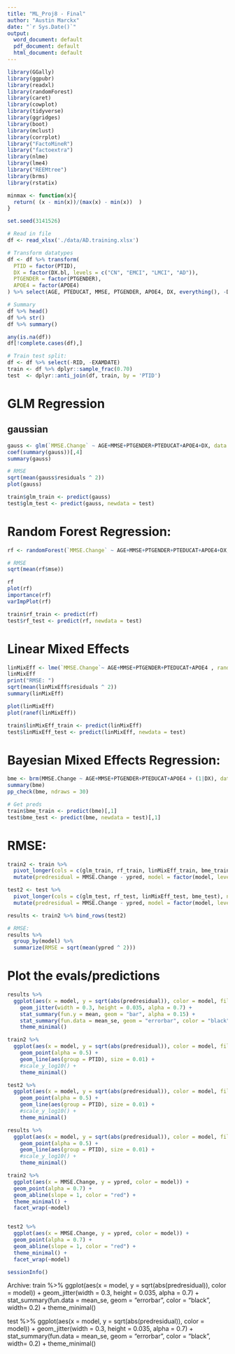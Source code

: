```yaml
---
title: "ML_Proj8 - Final"
author: "Austin Marckx"
date: "`r Sys.Date()`"
output:
  word_document: default
  pdf_document: default
  html_document: default
---
```


```r
library(GGally)
library(ggpubr)
library(readxl)
library(randomForest)
library(caret)
library(cowplot)
library(tidyverse)
library(ggridges)
library(boot)
library(mclust)
library(corrplot)
library("FactoMineR")
library("factoextra")
library(nlme)
library(lme4)
library("REEMtree")
library(brms)
library(rstatix)

minmax <- function(x){
  return( (x - min(x))/(max(x) - min(x))  )
}

set.seed(3141526)
```

```r
# Read in file
df <- read_xlsx('./data/AD.training.xlsx')

# Transform datatypes
df <- df %>% transform(
  PTID = factor(PTID),
  DX = factor(DX.bl, levels = c("CN", "EMCI", "LMCI", "AD")),
  PTGENDER = factor(PTGENDER),
  APOE4 = factor(APOE4)
) %>% select(AGE, PTEDUCAT, MMSE, PTGENDER, APOE4, DX, everything(), -DX.bl)

# Summary
df %>% head()
df %>% str()
df %>% summary()

any(is.na(df))
df[!complete.cases(df),]

# Train test split:
df <- df %>% select(-RID, -EXAMDATE)
train <- df %>% dplyr::sample_frac(0.70)
test  <- dplyr::anti_join(df, train, by = 'PTID')

```

# GLM Regression

## gaussian
```r
gauss <- glm(`MMSE.Change` ~ AGE+MMSE+PTGENDER+PTEDUCAT+APOE4+DX, data = train, family = gaussian())
coef(summary(gauss))[,4]
summary(gauss)

# RMSE
sqrt(mean(gauss$residuals ^ 2))
plot(gauss)

train$glm_train <- predict(gauss)
test$glm_test <- predict(gauss, newdata = test)

```


# Random Forest Regression: 
```r
rf <- randomForest(`MMSE.Change` ~ AGE+MMSE+PTGENDER+PTEDUCAT+APOE4+DX, data = train, ntrees = 500, importance = TRUE, type = 'regression')

# RMSE
sqrt(mean(rf$mse))

rf
plot(rf)
importance(rf)
varImpPlot(rf)

train$rf_train <- predict(rf)
test$rf_test <- predict(rf, newdata = test)

```

# Linear Mixed Effects

```r
linMixEff <- lme(`MMSE.Change`~ AGE+MMSE+PTGENDER+PTEDUCAT+APOE4 , random = ~ 1|DX, data = train)
linMixEff
print("RMSE: ")
sqrt(mean(linMixEff$residuals ^ 2))
summary(linMixEff)

plot(linMixEff)
plot(ranef(linMixEff))

train$linMixEff_train <- predict(linMixEff)
test$linMixEff_test <- predict(linMixEff, newdata = test)

```

# Bayesian Mixed Effects Regression: 
```r
bme <- brm(MMSE.Change ~ AGE+MMSE+PTGENDER+PTEDUCAT+APOE4 + (1|DX), data = train)
summary(bme)
pp_check(bme, ndraws = 30)

# Get preds
train$bme_train <- predict(bme)[,1]
test$bme_test <- predict(bme, newdata = test)[,1]

```
# RMSE:
```r
train2 <- train %>%
  pivot_longer(cols = c(glm_train, rf_train, linMixEff_train, bme_train), names_to = "model", values_to = "ypred") %>%
  mutate(predresidual = MMSE.Change - ypred, model = factor(model, levels = c("rf_train","glm_train", "linMixEff_train", "bme_train")) ) #%>%

test2 <- test %>%
  pivot_longer(cols = c(glm_test, rf_test, linMixEff_test, bme_test), names_to = "model", values_to = "ypred") %>%
  mutate(predresidual = MMSE.Change - ypred, model = factor(model, levels = c("rf_test","glm_test", "linMixEff_test", "bme_test")) )

results <- train2 %>% bind_rows(test2)
```



```r
# RMSE:
results %>% 
  group_by(model) %>%
  summarize(RMSE = sqrt(mean(ypred ^ 2)))

```



# Plot the evals/predictions
```r
results %>% 
  ggplot(aes(x = model, y = sqrt(abs(predresidual)), color = model, fill = model)) + 
    geom_jitter(width = 0.3, height = 0.035, alpha = 0.7) +
    stat_summary(fun.y = mean, geom = "bar", alpha = 0.15) +
    stat_summary(fun.data = mean_se, geom = "errorbar", color = "black", width= 0.2) +
    theme_minimal()

```

```r
train2 %>% 
  ggplot(aes(x = model, y = sqrt(abs(predresidual)), color = model, fill = model)) + 
    geom_point(alpha = 0.5) +
    geom_line(aes(group = PTID), size = 0.01) +
    #scale_y_log10() + 
    theme_minimal() 

test2 %>% 
  ggplot(aes(x = model, y = sqrt(abs(predresidual)), color = model, fill = model)) + 
    geom_point(alpha = 0.5) +
    geom_line(aes(group = PTID), size = 0.01) +
    #scale_y_log10() + 
    theme_minimal() 

results %>%
  ggplot(aes(x = model, y = sqrt(abs(predresidual)), color = model, fill = model)) + 
    geom_point(alpha = 0.5) +
    geom_line(aes(group = PTID), size = 0.01) +
    #scale_y_log10() + 
    theme_minimal() 
```


```r
train2 %>% 
  ggplot(aes(x = MMSE.Change, y = ypred, color = model)) +
  geom_point(alpha = 0.7) +
  geom_abline(slope = 1, color = "red") +
  theme_minimal() + 
  facet_wrap(~model)


test2 %>%
  ggplot(aes(x = MMSE.Change, y = ypred, color = model)) +
  geom_point(alpha = 0.7) +
  geom_abline(slope = 1, color = "red") +
  theme_minimal() + 
  facet_wrap(~model)

```


```r
sessionInfo()
```

Archive:
train %>% 
  ggplot(aes(x = model, y = sqrt(abs(predresidual)), color = model)) + 
    geom_jitter(width = 0.3, height = 0.035, alpha = 0.7) +
    stat_summary(fun.data = mean_se, geom = "errorbar", color = "black", width= 0.2) +
    theme_minimal()

test %>% 
  ggplot(aes(x = model, y = sqrt(abs(predresidual)), color = model)) + 
    geom_jitter(width = 0.3, height = 0.035, alpha = 0.7) +
    stat_summary(fun.data = mean_se, geom = "errorbar", color = "black", width= 0.2) +
    theme_minimal()

